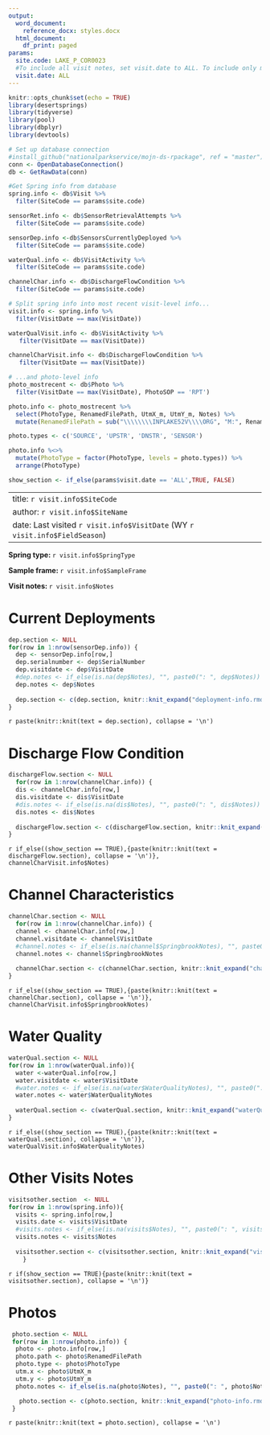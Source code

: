 ```yaml
---
output:
  word_document:
    reference_docx: styles.docx
  html_document:
    df_print: paged
params:
  site.code: LAKE_P_COR0023
  #To include all visit notes, set visit.date to ALL. To include only most recent visit, set to NA.
  visit.date: ALL
---
```


```r
knitr::opts_chunk$set(echo = TRUE)
library(desertsprings)
library(tidyverse)
library(pool)
library(dbplyr)
library(devtools)

# Set up database connection
#install_github("nationalparkservice/mojn-ds-rpackage", ref = "master")
conn <- OpenDatabaseConnection()
db <- GetRawData(conn)

#Get Spring info from database
spring.info <- db$Visit %>%
  filter(SiteCode == params$site.code)

sensorRet.info <- db$SensorRetrievalAttempts %>%
  filter(SiteCode == params$site.code)

sensorDep.info <-db$SensorsCurrentlyDeployed %>%
  filter(SiteCode == params$site.code)

waterQual.info <- db$VisitActivity %>%
  filter(SiteCode == params$site.code) 

channelChar.info <- db$DischargeFlowCondition %>%
  filter(SiteCode == params$site.code) 

# Split spring info into most recent visit-level info...
visit.info <- spring.info %>%
  filter(VisitDate == max(VisitDate))

waterQualVisit.info <- db$VisitActivity %>%
   filter(VisitDate == max(VisitDate)) 

channelCharVisit.info <- db$DischargeFlowCondition %>%
   filter(VisitDate == max(VisitDate)) 

# ...and photo-level info
photo_mostrecent <- db$Photo %>%
  filter(VisitDate == max(VisitDate), PhotoSOP == 'RPT')

photo.info <- photo_mostrecent %>%
  select(PhotoType, RenamedFilePath, UtmX_m, UtmY_m, Notes) %>%
  mutate(RenamedFilePath = sub("\\\\\\\\INPLAKE52V\\\\ORG", "M:", RenamedFilePath))

photo.types <- c('SOURCE', 'UPSTR', 'DNSTR', 'SENSOR')

photo.info %<>%
  mutate(PhotoType = factor(PhotoType, levels = photo.types)) %>%
  arrange(PhotoType)

show_section <- if_else(params$visit.date == 'ALL',TRUE, FALSE)
```


---
title: `r visit.info$SiteCode`
author: `r visit.info$SiteName`
date: Last visited `r visit.info$VisitDate` (WY `r visit.info$FieldSeason`)
---

**Spring type: ** `r visit.info$SpringType`

**Sample frame: ** `r visit.info$SampleFrame`

**Visit notes: ** `r visit.info$Notes`

# Current Deployments
```r
dep.section <- NULL
for(row in 1:nrow(sensorDep.info)) {
  dep <- sensorDep.info[row,]
  dep.serialnumber <- dep$SerialNumber
  dep.visitdate <- dep$VisitDate
  #dep.notes <- if_else(is.na(dep$Notes), "", paste0(": ", dep$Notes))
  dep.notes <- dep$Notes
  
  dep.section <- c(dep.section, knitr::knit_expand("deployment-info.rmd"), collapse = '\n')
}
```

`r paste(knitr::knit(text = dep.section), collapse = '\n')`

# Discharge Flow Condition
```r
dischargeFlow.section <- NULL
  for(row in 1:nrow(channelChar.info)) {
  dis <- channelChar.info[row,]
  dis.visitdate <- dis$VisitDate
  #dis.notes <- if_else(is.na(dis$Notes), "", paste0(": ", dis$Notes))
  dis.notes <- dis$Notes
  
  dischargeFlow.section <- c(dischargeFlow.section, knitr::knit_expand("dischargeFlow-info.rmd"), collapse = '\n')
}

```

`r if_else((show_section == TRUE),{paste(knitr::knit(text = dischargeFlow.section), collapse = '\n')}, channelCharVisit.info$Notes)`

# Channel Characteristics
```r
channelChar.section <- NULL
  for(row in 1:nrow(channelChar.info)) {
  channel <- channelChar.info[row,]
  channel.visitdate <- channel$VisitDate
  #channel.notes <- if_else(is.na(channel$SpringbrookNotes), "", paste0(": ", channel$SpringbrookNotes))
  channel.notes <- channel$SpringbrookNotes
  
  channelChar.section <- c(channelChar.section, knitr::knit_expand("channelChar-info.rmd"), collapse = '\n')
}

```

`r if_else((show_section == TRUE),{paste(knitr::knit(text = channelChar.section), collapse = '\n')}, channelCharVisit.info$SpringbrookNotes)`


# Water Quality
``` r
waterQual.section <- NULL
for(row in 1:nrow(waterQual.info)){
  water <-waterQual.info[row,]
  water.visitdate <- water$VisitDate
  #water.notes <- if_else(is.na(water$WaterQualityNotes), "", paste0(": ", water$WaterQualityNotes))
  water.notes <- water$WaterQualityNotes
  
  waterQual.section <- c(waterQual.section, knitr::knit_expand("waterQual-info.rmd"), collapse = '\n')
}
```

`r if_else((show_section == TRUE),{paste(knitr::knit(text = waterQual.section), collapse = '\n')}, waterQualVisit.info$WaterQualityNotes)`


# Other Visits Notes
```r
visitsother.section  <- NULL
for(row in 1:nrow(spring.info)){
  visits <- spring.info[row,]
  visits.date <- visits$VisitDate
  #visits.notes <- if_else(is.na(visits$Notes), "", paste0(": ", visits$Notes))
  visits.notes <- visits$Notes    
  
  visitsother.section <- c(visitsother.section, knitr::knit_expand("visitsother-info.rmd"), collapse = '\n')
    }
```

`r if(show_section == TRUE){paste(knitr::knit(text = visitsother.section), collapse = '\n')}`

# Photos
```r
 photo.section <- NULL
 for(row in 1:nrow(photo.info)) {
  photo <- photo.info[row,]
  photo.path <- photo$RenamedFilePath
  photo.type <- photo$PhotoType
  utm.x <- photo$UtmX_m   
  utm.y <- photo$UtmY_m
  photo.notes <- if_else(is.na(photo$Notes), "", paste0(": ", photo$Notes))

   photo.section <- c(photo.section, knitr::knit_expand("photo-info.rmd"), collapse = '\n')
 }
```

`r paste(knitr::knit(text = photo.section), collapse = '\n')`

